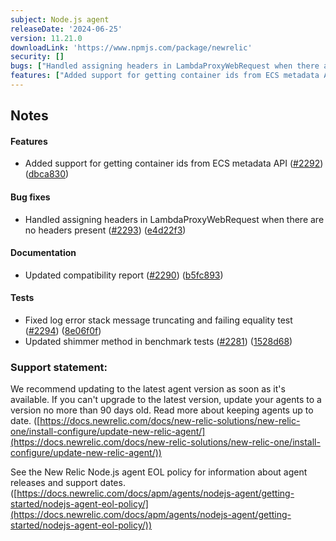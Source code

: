 ```yaml
---
subject: Node.js agent
releaseDate: '2024-06-25'
version: 11.21.0
downloadLink: 'https://www.npmjs.com/package/newrelic'
security: []
bugs: ["Handled assigning headers in LambdaProxyWebRequest when there are no headers present"]
features: ["Added support for getting container ids from ECS metadata API"]
---
```


## Notes

#### Features

* Added support for getting container ids from ECS metadata API ([#2292](https://github.com/newrelic/node-newrelic/pull/2292)) ([dbca830](https://github.com/newrelic/node-newrelic/commit/dbca830deb6c9420427b60df4875ba71939508c4))

#### Bug fixes

* Handled assigning headers in LambdaProxyWebRequest when there are no headers present ([#2293](https://github.com/newrelic/node-newrelic/pull/2293)) ([e4d22f3](https://github.com/newrelic/node-newrelic/commit/e4d22f38b70cee061b345d6dbc94a2783a164b76))

#### Documentation

* Updated compatibility report ([#2290](https://github.com/newrelic/node-newrelic/pull/2290)) ([b5fc893](https://github.com/newrelic/node-newrelic/commit/b5fc8932ed5a0372f8be3f0e53c6d9fa0cf12855))

#### Tests

* Fixed log error stack message truncating and failing equality test ([#2294](https://github.com/newrelic/node-newrelic/pull/2294)) ([8e06f0f](https://github.com/newrelic/node-newrelic/commit/8e06f0f77762922e7862446bdf85a32eef3f9096))
* Updated shimmer method in benchmark tests ([#2281](https://github.com/newrelic/node-newrelic/pull/2281)) ([1528d68](https://github.com/newrelic/node-newrelic/commit/1528d685c7fd8e9af23ea91bd66124b82dcdb523))

### Support statement:

We recommend updating to the latest agent version as soon as it's available. If you can't upgrade to the latest version, update your agents to a version no more than 90 days old. Read more about keeping agents up to date. ([https://docs.newrelic.com/docs/new-relic-solutions/new-relic-one/install-configure/update-new-relic-agent/](https://docs.newrelic.com/docs/new-relic-solutions/new-relic-one/install-configure/update-new-relic-agent/))

See the New Relic Node.js agent EOL policy for information about agent releases and support dates. ([https://docs.newrelic.com/docs/apm/agents/nodejs-agent/getting-started/nodejs-agent-eol-policy/](https://docs.newrelic.com/docs/apm/agents/nodejs-agent/getting-started/nodejs-agent-eol-policy/))
